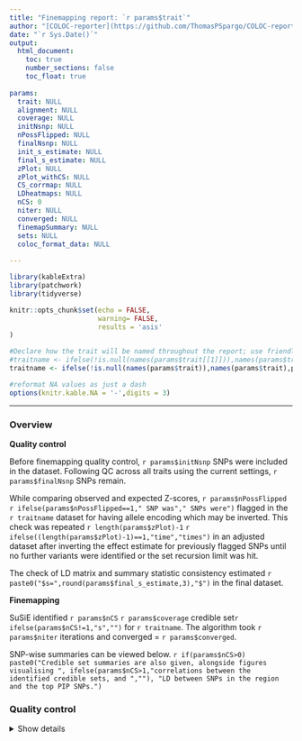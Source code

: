 ```yaml
---
title: "Finemapping report: `r params$trait`"
author: "[COLOC-reporter](https://github.com/ThomasPSpargo/COLOC-reporter)"
date: "`r Sys.Date()`"
output:
  html_document:
    toc: true
    number_sections: false
    toc_float: true
    
params:
  trait: NULL
  alignment: NULL
  coverage: NULL
  initNsnp: NULL
  nPossFlipped: NULL
  finalNsnp: NULL
  init_s_estimate: NULL
  final_s_estimate: NULL
  zPlot: NULL
  zPlot_withCS: NULL
  CS_corrmap: NULL
  LDheatmaps: NULL
  nCS: 0
  niter: NULL
  converged: NULL
  finemapSummary: NULL
  sets: NULL
  coloc_format_data: NULL
  
---
```


<!---
Lines like the following are paired with matching lines including \\end{comment}, which selectively disable report sections based on conditions specified in inline R code
(c.f https://stackoverflow.com/questions/39550732/is-there-a-way-to-have-conditional-markdown-chunk-execution-in-rmarkdown)
`r if(is.null(params$example)) {"\\begin{comment}"}`
--->


```r
library(kableExtra)
library(patchwork)
library(tidyverse)

knitr::opts_chunk$set(echo = FALSE,
                      warning= FALSE,
                      results = 'asis'
)

#Declare how the trait will be named throughout the report; use friendly names if provided
#traitname <- ifelse(!is.null(names(params$trait[[1]])),names(params$trait[[1]]),params$trait[[1]])
traitname <- ifelse(!is.null(names(params$trait)),names(params$trait),params$trait)

#reformat NA values as just a dash
options(knitr.kable.NA = '-',digits = 3)
```

___

### Overview

__Quality control__ 

Before finemapping quality control, `r params$initNsnp` SNPs were included in the dataset. Following QC across all traits using the current settings, `r params$finalNsnp` SNPs remain.

While comparing observed and expected Z-scores, `r params$nPossFlipped` `r ifelse(params$nPossFlipped==1," SNP was"," SNPs were")` flagged in the `r traitname` dataset for having allele encoding which may be inverted. This check was repeated `r length(params$zPlot)-1` `r ifelse((length(params$zPlot)-1)==1,"time","times")` in an adjusted dataset after inverting the effect estimate for previously flagged SNPs until no further variants were identified or the set recursion limit was hit.

The check of LD matrix and summary statistic consistency estimated `r paste0("$s=",round(params$final_s_estimate,3),"$")` in the final dataset.

__Finemapping__ 

SuSiE identified `r params$nCS` `r params$coverage` credible set`r ifelse(params$nCS!=1,"s","")` for `r traitname`. The algorithm took `r params$niter` iterations and converged = `r params$converged`.

SNP-wise summaries can be viewed below. `r if(params$nCS>0) paste0("Credible set summaries are also given, alongside figures visualising ", ifelse(params$nCS>1,"correlations between the identified credible sets, and ",""), "LD between SNPs in the region and the top PIP SNPs.")`

### Quality control

<details><summary>Show details</summary>

#### Consistency between the LD matrix and summary statistics

The SuSiE [`estimate_s_rss`](https://stephenslab.github.io/susieR/reference/estimate_s_rss.html) function returns a global estimate of consistency between the summary statistic Z-scores (calculated from beta and SE) and the LD matrix provided (see function documentation and the following [vignette](https://stephenslab.github.io/susieR/articles/susierss_diagnostic.html) for details). This measure, denoted _s_, is a value between 0 and 1 where higher numbers indicate greater inconsistency. Finemapping results in the presence of higher _s_ values should be interpreted more cautiously. However, there is not a clear threshold defining which values are reasonable.

This check was first applied to the data before any other quality control step. `r if(nrow(params$init_s_estimate)>1) "Since at least 1 SNP was identified as having potentially flipped allele encoding in the subsequent Z-score check, this first check was repeated after reversing the valence of any flagged SNPs."`

``` r

kable(params$init_s_estimate,align = "c",
      col.names = c('Trait ID', 'Estimate following n flips',colnames(params$init_s_estimate)[3:5]),
      row.names=FALSE) %>%
    kable_styling(c("striped","hover"), full_width = F,fixed_thead = T) %>%
    add_header_above(c(" " = 2, "Estimation method" = 3))

```

The check was repeated with the the null.mle method only in the dataset used for finemapping (i.e. post-quality control), which estimated that `r paste0("$s=",round(params$final_s_estimate,3),"$")`.

#### Observed and expected Z-scores

The SuSiE [`kriging_rss`](https://stephenslab.github.io/susieR/reference/kriging_rss.html) function visualises a comparison between observed Z-scores and those expected based on information from the LD matrix and the effects observed for other SNPs (see function documentation and the following [vignette](https://stephenslab.github.io/susieR/articles/susierss_diagnostic.html) for details). This check flags any SNPs with test statistic effect estimates which may be inverted, marking any identified in red on the diagnostic plot returned.

This check was performed based on the initial summary statistic encoding and then, if any SNPs were flagged as having potentially inverted effect estimates, repeated recursively until no further inversions were identified or the set recursion limit was hit. The following tabs display each of these checks.

##### Check performed following cumulative number of flips {.tabset}

```r

figs <- params$zPlot

#Via patchwork align the fig panels
max_dims <- get_max_dim(figs)
figs<- lapply(figs,set_dim, max_dims)

#Declare the template for the dynamic tabs
template <- c(
  "\n\n###### {{names}}",
  "```{r}",
  "figs[[{{num}}]]",
  "```")

tabs <- mapply(function(num,names) knitr::knit_expand(text = template),
               num=seq_along(figs),names=names(figs))

res<- knitr::knit(text = unlist(tabs),quiet=TRUE)
cat(res,sep="\n\n")
```

`r if(params$nCS<1) "\\begin{comment}"`

<details><summary>View figure with colouring marking credible sets</summary>

```r
params$zPlot_withCS
```

</details>

`r if(params$nCS<1) "\\end{comment}"`

___

### Finemapping results

#### Credible set summaries

```r

summary<- params$finemapSummary

#If Susie fails, then the summary is returned as a character string; print this directly
if(class(summary)!="character"){
  
  genesCol<- ncol(summary)
  
  ##[Not presently implemented] piping wrapper for dplyr to cleanly mutate the up/downstream nearby genes columns to allow italicised gene names.
  #when more than 1 top snp is represented for a given CS, (i.e. coma and space separated), linebreak them
  #otherwise, also simplify the values to retain only the nearby genes details themselves
  
  # formatNearbyGenes <- function(x,test){ x %>% 
  #   gsub("\\(","(\\\\textit{",.) %>% 
  #   gsub("\\;","};",.) %>% 
  #   if_else(test,gsub(", ",",\n",.),gsub(".*\\((.*)\\)","\\1",.))
  # }
  # 
  # summary <- summary %>%
  #   mutate(pip_maxSNP_nearestDownstreamGene=formatNearbyGenes(pip_maxSNP_nearestDownstreamGene,grepl(", ",pip_maxSNP)),
  #          pip_maxSNP_nearestUpstreamGene=formatNearbyGenes(pip_maxSNP_nearestUpstreamGene,grepl(", ",pip_maxSNP))
  #   )

  summary <- summary %>%
    mutate(pip_maxSNP_nearestDownstreamGene=if_else(grepl(", ",pip_maxSNP),
                                                    pip_maxSNP_nearestDownstreamGene, #Return as-is if TRUE
                                                    gsub(".*\\((.*)\\)","\\1",pip_maxSNP_nearestDownstreamGene)),
           pip_maxSNP_nearestUpstreamGene=if_else(grepl(", ",pip_maxSNP),
                                                    pip_maxSNP_nearestUpstreamGene,
                                                    gsub(".*\\((.*)\\)","\\1",pip_maxSNP_nearestUpstreamGene)),
    )
  
  #Add a grouped column header for pip_maxSNP, leaving header values for other cols empty
  PIPsnpcols<- grep("pip_max",colnames(summary))
  colnames(summary)[PIPsnpcols] <- c("SNP ID","PIP","Nearest downstream gene","Nearest upstream gene")
  colgroups <- c(" " = min(PIPsnpcols)-1, "Max PIP SNP" = length(PIPsnpcols)," "= ncol(summary)-max(PIPsnpcols))
  
  
  #Establish the width of the nearby genes column relative to the number of breaks made by str_wrap
  longGenescolumn<-summary[[genesCol[2]]]
  maxLength<- longGenescolumn[nchar(longGenescolumn)==max(nchar(longGenescolumn))]
  nWraps<- str_count(str_wrap(maxLength,width=80),"\n")
  
  kable(summary,align = "c",row.names=FALSE) %>%
    kable_styling(c("striped","hover"), full_width = F,fixed_thead = T) %>%
    column_spec(column=PIPsnpcols[3:4], width_min = "15em") %>%
    column_spec(column=genesCol, width_min = paste0(10*nWraps,"em"),italic=TRUE) %>%
    add_header_above(colgroups) %>%
    scroll_box(width = "100%") #column spec must be given before scrollbox
} else {
  cat(summary)
}

```

`r if(params$nCS>0) "Some additional details about genes nearby to credible sets are available in the output directory."`

`r if(is.null(params$CS_corrmap)) "\\begin{comment}"`

<details><summary>View credible set correlations</summary>

<!---Headers enclosed within details need to be at least one level lower than the enclosing region. However, headers within the details div child report knitting from parent report. Header removed entirely--->

__Credible set correlations__

The SuSiE [get_cs_correlation](https://stephenslab.github.io/susieR/reference/get_cs_correlation.html) function calculates correlations between the top PIP SNPs from each credible set.

The following figure presents these within a heatmap. The plot diagonal shows the number of SNPs in each credible set and the Z-score for the top PIP snp. The lower triangle displays the correlation estimates.

```r
params$CS_corrmap
```

</details>

`r if(is.null(params$CS_corrmap)) "\\end{comment}"`

#### SNP-wise summaries {.tabset}

The following plots display the distribution of SNPs, ordered by genomic position, across various measures. PIP values are determined during finemapping, whilst the other measures are obtained from the GWAS summary statistics.

`r if(params$nCS==0) "\\begin{comment}"`

SNPs in the figures are coloured by credible set. In the legend, `C` indicates the number of SNPs assigned to the set, and `R` indicates [_purity_](https://doi.org/10.1371/journal.pgen.1010299), the smallest absolute correlation among all pairs of SNPs within the set.

`r if(params$nCS==0) "\\end{comment}"`


<details><summary>Additional details</summary>

- PIP: Posterior inclusion probability

- P-values: A local Manhattan plot for SNP significance

- Z-scores: A signed test statistic, derived from the GWAS beta and standard error, indicating the strength of association for the SNP including valence

- Beta coefficients: A signed test statistic indicating the change in `r if(params$coloc_format_data$type=="cc") "log(odds) of"` the trait associated with the SNP

</details>

```r

#Indicate which measures to plot
plotvars=c("PIP","z","p","beta")

dataset<- params$sets

#Derive the summary plots using the custom function
summaryPlots<-lapply(plotvars,ggSummaryplot,bp_range=range(dataset$pos),dset=dataset,
                     colourMapping=switch(!is.null(dataset$cs), "cs", NULL),
                     nameColourLegend="Credible sets",chr=dataset$chr[1])

#Save figs list
figs <- lapply(summaryPlots,function(x)x$bpfigure)
names(figs) <- plotvars

#Via patchwork align the fig panels
max_dims <- get_max_dim(figs)
figs<- lapply(figs,set_dim, max_dims)

```

##### PIPs

```r
figs$PIP
```

##### P-values

```r
figs$p
```

##### Z-scores

```r
figs$z
```


##### Beta coefficients

```r
figs$beta
```

<!---#### {.unlisted .unnumbered}--->

#### {-}

___

`r if(params$nCS==0) "\\begin{comment}"`

#### Linkage disequilibrium {.tabset}

The following heatmaps visualise linkage disequilibrium across SNPs analysed relative to the top PIP SNPs from each credible set. The x-axis displays the SNPs ordered by genomic position; only the positions of the top PIP SNPs are marked. The bar above each plot indicates the credible set assigned to each SNP; those not assigned to a credible set are in white.

##### All SNPs

```r
params$LDheatmaps[[1]]
```

##### SNPs within credible sets

```r
params$LDheatmaps[[2]]
```

<!---#### {.unlisted .unnumbered}--->

#### {-}

___

`r if(params$nCS==0) "\\end{comment}"`

<!--- Extra HTML to force removal of whitespace caused by the table of contents --->

<div class="tocify-extend-page" data-unique="tocify-extend-page" style="height: 0;"></div>


